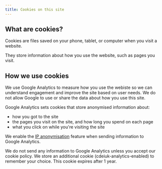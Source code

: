 ```yaml
---
title: Cookies on this site
---
```



<CookieBanner />

## What are cookies?

Cookies are files saved on your phone, tablet, or computer when you visit a website.

They store information about how you use the website, such as pages you visit.

## How we use cookies

We use Google Analytics to measure how you use the webiste so we can understand engagement and improve the site based on user needs. We do not allow Google to use or share the data about how you use this site.

Google Analytics sets cookies that store anonymised information about:

- how you got to the site
- the pages you visit on the site, and how long you spend on each page
- what you click on while you're visiting the site

We enable the [IP anonymisation][ip-anonymisation] feature when sending information to Google Analytics.

We do not send any information to Google Analytics unless you accept our cookie policy. We store an additional cookie (cdeiuk-analytics-enabled) to remember your choice. This cookie expires after 1 year.

[ip-anonymisation]: https://support.google.com/analytics/answer/2763052?hl=en
